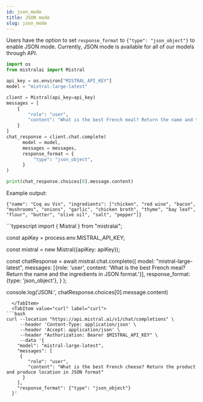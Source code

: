 ```yaml
---
id: json_mode
title: JSON mode
slug: json_mode
---
```



Users have the option to set `response_format` to `{"type": "json_object"}` to enable JSON mode.
Currently, JSON mode is available for all of our models through API. 

<Tabs>
  <TabItem value="python" label="python" default>

```python
import os
from mistralai import Mistral

api_key = os.environ["MISTRAL_API_KEY"]
model = "mistral-large-latest"

client = Mistral(api_key=api_key)
messages = [
    {
        "role": "user",
        "content": "What is the best French meal? Return the name and the ingredients in short JSON object.",
    }
]
chat_response = client.chat.complete(
      model = model,
      messages = messages,
      response_format = {
          "type": "json_object",
      }
)

print(chat_response.choices[0].message.content)


```
Example output: 
```
{"name": "Coq au Vin", "ingredients": ["chicken", "red wine", "bacon", "mushrooms", "onions", "garlic", "chicken broth", "thyme", "bay leaf", "flour", "butter", "olive oil", "salt", "pepper"]}
```


  </TabItem>
  <TabItem value="typescript" label="typescript">
```typescript
import { Mistral } from "mistralai";

const apiKey = process.env.MISTRAL_API_KEY;

const mistral = new Mistral({apiKey: apiKey});

const chatResponse = await mistral.chat.complete({
    model: "mistral-large-latest",
    messages: [{role: 'user', content: 'What is the best French meal? Return the name and the ingredients in JSON format.'}],
    response_format: {type: 'json_object'},
    }
);

console.log('JSON:', chatResponse.choices[0].message.content)
```
  </TabItem>
  <TabItem value="curl" label="curl">
```bash
curl --location "https://api.mistral.ai/v1/chat/completions" \
     --header 'Content-Type: application/json' \
     --header 'Accept: application/json' \
     --header "Authorization: Bearer $MISTRAL_API_KEY" \
     --data '{
    "model": "mistral-large-latest",
    "messages": [
     {
        "role": "user",
        "content": "What is the best French cheese? Return the product and produce location in JSON format"
      }
    ],
    "response_format": {"type": "json_object"}
  }'
```
  </TabItem>
</Tabs>
